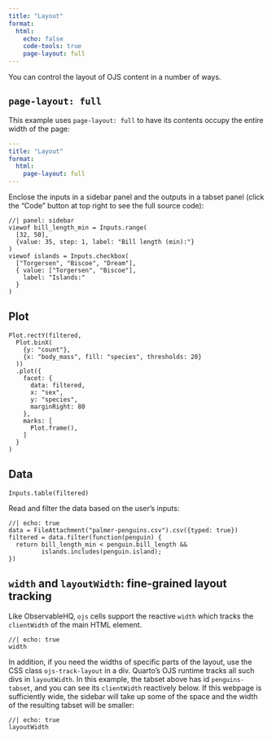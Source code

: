```yaml
---
title: "Layout"
format:
  html:
    echo: false
    code-tools: true
    page-layout: full
---
```


You can control the layout of OJS content in a number of ways.

## `page-layout: full`

This example uses `page-layout: full` to have its contents occupy the entire width of the page:

``` yaml
---
title: "Layout"
format: 
  html: 
    page-layout: full
---
```

Enclose the inputs in a sidebar panel and the outputs in a tabset panel (click the "Code" button at top right to see the full source code):

```ojs
//| panel: sidebar
viewof bill_length_min = Inputs.range(
  [32, 50], 
  {value: 35, step: 1, label: "Bill length (min):"}
)
viewof islands = Inputs.checkbox(
  ["Torgersen", "Biscoe", "Dream"], 
  { value: ["Torgersen", "Biscoe"], 
    label: "Islands:"
  }
)
```

::: {#penguins-tabset .panel-tabset .ojs-track-layout}
## Plot

```ojs
Plot.rectY(filtered, 
  Plot.binX(
    {y: "count"}, 
    {x: "body_mass", fill: "species", thresholds: 20}
  ))
  .plot({
    facet: {
      data: filtered,
      x: "sex",
      y: "species",
      marginRight: 80
    },
    marks: [
      Plot.frame(),
    ]
  }
)
```

## Data

```ojs
Inputs.table(filtered)
```
:::

Read and filter the data based on the user's inputs:

```ojs
//| echo: true
data = FileAttachment("palmer-penguins.csv").csv({typed: true})
filtered = data.filter(function(penguin) {
  return bill_length_min < penguin.bill_length &&
         islands.includes(penguin.island);
})
```

## `width` and `layoutWidth`: fine-grained layout tracking

Like ObservableHQ, `ojs` cells support the reactive `width` which tracks the `clientWidth` of the main HTML element. 

```ojs
//| echo: true
width
```

In addition, if you need the widths of specific parts of the layout, use the CSS class `ojs-track-layout` in a div. Quarto's OJS runtime tracks all such divs in `layoutWidth`. In this example, the tabset above has id `penguins-tabset`, and you can see its `clientWidth` reactively below. If this webpage is sufficiently wide, the sidebar will take up some of the space and the width of the resulting tabset will be smaller:

```ojs
//| echo: true
layoutWidth
```

